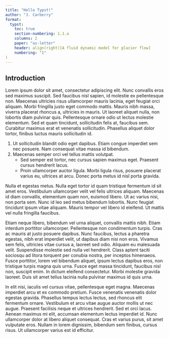 ```yaml
---
title: "Hello Typst!"
author: "J. Carberry"
format:
  typst:
    toc: true
    section-numbering: 1.1.a
    columns: 2
    paper: "us-letter"
    header: align(right)[A fluid dynamic model for glacier flow]
    numbering: "1"
)
---
```



```{=typst} 

#set page(
  
#set par(justify: true)
#set text(
  font: "Libertinus Serif",
  size: 11pt,
)

= Background 
In the case of glaciers, fluid dynamics principles can be used to understand how the movement and behavior of the ice is influenced by factors such as temperature, pressure, and the presence of other fluids (such as water).
```

## Introduction

Lorem ipsum dolor sit amet, consectetur adipiscing elit. Nunc convallis eros sed maximus suscipit. Sed faucibus nisl sapien, id molestie ex pellentesque non. Maecenas ultricies risus ullamcorper mauris lacinia, eget feugiat orci aliquam. Morbi fringilla justo eget commodo mattis. Mauris nibh massa, viverra placerat rhoncus a, ultricies in mauris. Ut laoreet aliquet nulla, non lobortis diam pulvinar quis. Pellentesque ornare odio ut lectus molestie elementum. Sed et quam tincidunt, sollicitudin felis at, faucibus sem. Curabitur maximus erat et venenatis sollicitudin. Phasellus aliquet dolor tortor, finibus luctus mauris sollicitudin id.

1. Ut sollicitudin blandit odio eget dapibus. Etiam congue imperdiet sem nec posuere. Nam consequat vitae massa id bibendum.
1. Maecenas semper orci vel tellus mattis volutpat.
    - Sed semper est tortor, nec cursus sapien maximus eget. Praesent cursus hendrerit lacus.
    - Proin ullamcorper auctor ligula. Morbi ligula risus, posuere placerat varius eu, ultrices at arcu. Donec porta metus id nisl porta gravida.

Nulla et egestas metus. Nulla eget tortor id quam tristique fermentum id sit amet eros. Vestibulum ullamcorper velit vel felis ultrices aliquam. Maecenas id diam convallis, elementum quam non, euismod libero. Ut ac varius nisi, non porta sem. Nunc id leo sed metus bibendum lobortis. Nunc feugiat tincidunt ipsum vitae aliquam. Mauris tempor vel libero id eleifend. Ut mattis vel nulla fringilla faucibus.

Etiam neque libero, bibendum vel urna aliquet, convallis mattis nibh. Etiam interdum porttitor ullamcorper. Pellentesque non condimentum turpis. Cras ac mauris at justo posuere dapibus. Nunc faucibus, lectus a pharetra egestas, nibh erat imperdiet velit, ut dapibus diam nisi non eros. Vivamus sem felis, ultricies vitae cursus a, laoreet sed odio. Aliquam eu malesuada velit. Suspendisse molestie sed nulla vel hendrerit. Class aptent taciti sociosqu ad litora torquent per conubia nostra, per inceptos himenaeos. Fusce porttitor, lorem vel bibendum aliquet, ipsum lectus dapibus eros, non tristique turpis magna quis urna. Fusce eget massa tincidunt, faucibus nisl non, suscipit enim. In dictum eleifend consectetur. Morbi molestie gravida laoreet. Duis sit amet tellus lacinia nulla pulvinar maximus id quis urna.

In elit nisi, iaculis vel cursus vitae, pellentesque eget magna. Maecenas imperdiet arcu et ex commodo pretium. Fusce venenatis venenatis dolor egestas gravida. Phasellus tempus lectus lectus, sed rhoncus elit fermentum ornare. Vestibulum et arcu vitae augue auctor mollis ut nec augue. Praesent facilisis neque et ultrices hendrerit. Sed et orci lacus. Aenean maximus mi elit, accumsan elementum lectus imperdiet id. Nunc ullamcorper dolor at libero aliquet consequat. Cras et varius purus, sit amet vulputate eros. Nullam in lorem dignissim, bibendum sem finibus, cursus risus. Ut ullamcorper varius est id efficitur.

